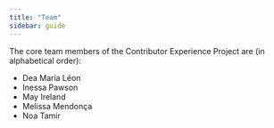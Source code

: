 ```yaml
---
title: "Team"
sidebar: guide
---
```


The core team members of the Contributor Experience Project are (in alphabetical order):

- Dea María Léon
- Inessa Pawson
- May Ireland
- Melissa Mendonça 
- Noa Tamir 
